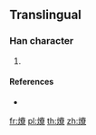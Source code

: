 {{character info/new}}
==Translingual==

===Han character===
{{Han char|rn=86|rad=火|as=15|sn=19|four=|canj=FJKF}}

# {{defn|Han|sort=火15}}

====References====
* {{Han ref|kx=0686.271|hdz=32246.071|uh=720E|ud=29198}}

[[fr:爎]]
[[pl:爎]]
[[th:爎]]
[[zh:爎]]